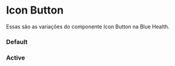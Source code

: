 

<Meta of={Story} />

# Icon Button

Essas são as variações do componente Icon Button na Blue Health.

### Default

<Canvas of={Story.Default} />

### Active

<Canvas of={Story.Active} />